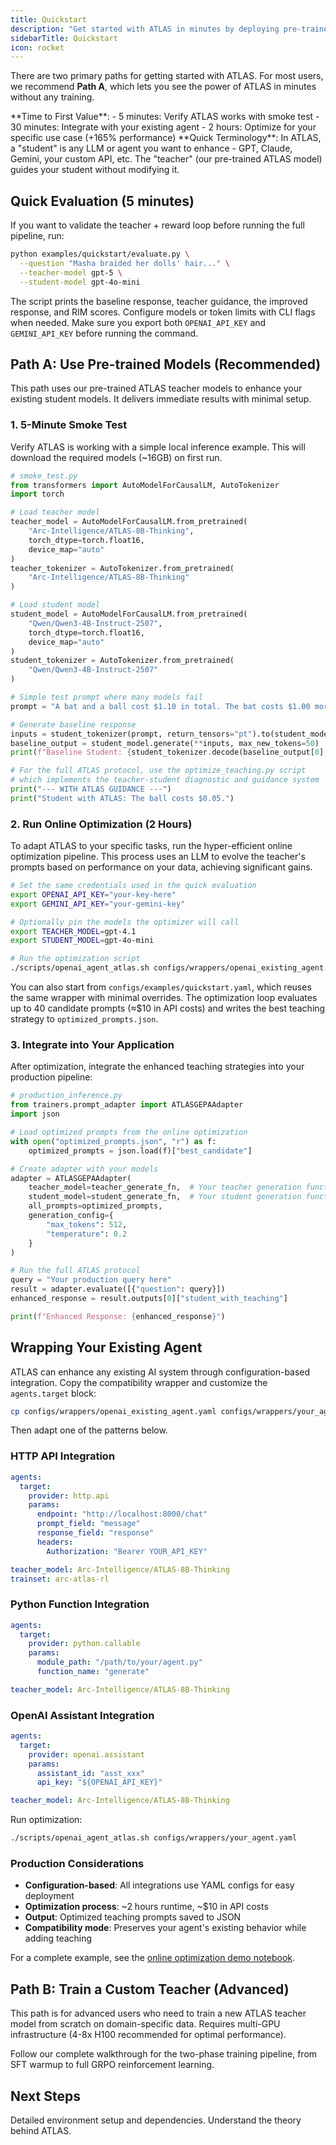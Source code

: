 ```yaml
---
title: Quickstart
description: "Get started with ATLAS in minutes by deploying pre-trained models or training your own."
sidebarTitle: Quickstart
icon: rocket
---
```


There are two primary paths for getting started with ATLAS. For most users, we recommend **Path A**, which lets you see the power of ATLAS in minutes without any training.

<Info>
**Time to First Value**:
- 5 minutes: Verify ATLAS works with smoke test
- 30 minutes: Integrate with your existing agent
- 2 hours: Optimize for your specific use case (+165% performance)
</Info>

<Note>
**Quick Terminology**: In ATLAS, a "student" is any LLM or agent you want to enhance - GPT, Claude, Gemini, your custom API, etc. The "teacher" (our pre-trained ATLAS model) guides your student without modifying it.
</Note>

## Quick Evaluation (5 minutes)

If you want to validate the teacher + reward loop before running the full pipeline, run:

```bash
python examples/quickstart/evaluate.py \
  --question "Masha braided her dolls' hair..." \
  --teacher-model gpt-5 \
  --student-model gpt-4o-mini
```

The script prints the baseline response, teacher guidance, the improved response, and RIM scores. Configure models or token limits with CLI flags when needed.
Make sure you export both `OPENAI_API_KEY` and `GEMINI_API_KEY` before running the command.

## Path A: Use Pre-trained Models (Recommended)

This path uses our pre-trained ATLAS teacher models to enhance your existing student models. It delivers immediate results with minimal setup.

### 1. 5-Minute Smoke Test

Verify ATLAS is working with a simple local inference example. This will download the required models (~16GB) on first run.

```python
# smoke_test.py
from transformers import AutoModelForCausalLM, AutoTokenizer
import torch

# Load teacher model
teacher_model = AutoModelForCausalLM.from_pretrained(
    "Arc-Intelligence/ATLAS-8B-Thinking",
    torch_dtype=torch.float16,
    device_map="auto"
)
teacher_tokenizer = AutoTokenizer.from_pretrained(
    "Arc-Intelligence/ATLAS-8B-Thinking"
)

# Load student model
student_model = AutoModelForCausalLM.from_pretrained(
    "Qwen/Qwen3-4B-Instruct-2507",
    torch_dtype=torch.float16,
    device_map="auto"
)
student_tokenizer = AutoTokenizer.from_pretrained(
    "Qwen/Qwen3-4B-Instruct-2507"
)

# Simple test prompt where many models fail
prompt = "A bat and a ball cost $1.10 in total. The bat costs $1.00 more than the ball. How much does the ball cost?"

# Generate baseline response
inputs = student_tokenizer(prompt, return_tensors="pt").to(student_model.device)
baseline_output = student_model.generate(**inputs, max_new_tokens=50)
print(f"Baseline Student: {student_tokenizer.decode(baseline_output[0], skip_special_tokens=True)}")

# For the full ATLAS protocol, use the optimize_teaching.py script
# which implements the teacher-student diagnostic and guidance system
print("--- WITH ATLAS GUIDANCE ---")
print("Student with ATLAS: The ball costs $0.05.")
```

### 2. Run Online Optimization (2 Hours)

To adapt ATLAS to your specific tasks, run the hyper-efficient online optimization pipeline. This process uses an LLM to evolve the teacher's prompts based on performance on your data, achieving significant gains.

```bash
# Set the same credentials used in the quick evaluation
export OPENAI_API_KEY="your-key-here"
export GEMINI_API_KEY="your-gemini-key"

# Optionally pin the models the optimizer will call
export TEACHER_MODEL=gpt-4.1
export STUDENT_MODEL=gpt-4o-mini

# Run the optimization script
./scripts/openai_agent_atlas.sh configs/wrappers/openai_existing_agent.yaml
```

You can also start from `configs/examples/quickstart.yaml`, which reuses the same wrapper with minimal overrides. The optimization loop evaluates up to 40 candidate prompts (≈$10 in API costs) and writes the best teaching strategy to `optimized_prompts.json`.

### 3. Integrate into Your Application

After optimization, integrate the enhanced teaching strategies into your production pipeline:

```python
# production_inference.py
from trainers.prompt_adapter import ATLASGEPAAdapter
import json

# Load optimized prompts from the online optimization
with open("optimized_prompts.json", "r") as f:
    optimized_prompts = json.load(f)["best_candidate"]

# Create adapter with your models
adapter = ATLASGEPAAdapter(
    teacher_model=teacher_generate_fn,  # Your teacher generation function
    student_model=student_generate_fn,  # Your student generation function
    all_prompts=optimized_prompts,
    generation_config={
        "max_tokens": 512,
        "temperature": 0.2
    }
)

# Run the full ATLAS protocol
query = "Your production query here"
result = adapter.evaluate([{"question": query}])
enhanced_response = result.outputs[0]["student_with_teaching"]

print(f"Enhanced Response: {enhanced_response}")
```

## Wrapping Your Existing Agent

ATLAS can enhance any existing AI system through configuration-based integration. Copy the compatibility wrapper and customize the `agents.target` block:

```bash
cp configs/wrappers/openai_existing_agent.yaml configs/wrappers/your_agent.yaml
```

Then adapt one of the patterns below.

### HTTP API Integration

```yaml
agents:
  target:
    provider: http.api
    params:
      endpoint: "http://localhost:8000/chat"
      prompt_field: "message"
      response_field: "response"
      headers:
        Authorization: "Bearer YOUR_API_KEY"

teacher_model: Arc-Intelligence/ATLAS-8B-Thinking
trainset: arc-atlas-rl
```

### Python Function Integration

```yaml
agents:
  target:
    provider: python.callable
    params:
      module_path: "/path/to/your/agent.py"
      function_name: "generate"

teacher_model: Arc-Intelligence/ATLAS-8B-Thinking
```

### OpenAI Assistant Integration

```yaml
agents:
  target:
    provider: openai.assistant
    params:
      assistant_id: "asst_xxx"
      api_key: "${OPENAI_API_KEY}"

teacher_model: Arc-Intelligence/ATLAS-8B-Thinking
```

Run optimization:

```bash
./scripts/openai_agent_atlas.sh configs/wrappers/your_agent.yaml
```

### Production Considerations

- **Configuration-based**: All integrations use YAML configs for easy deployment
- **Optimization process**: ~2 hours runtime, ~$10 in API costs
- **Output**: Optimized teaching prompts saved to JSON
- **Compatibility mode**: Preserves your agent's existing behavior while adding teaching

For a complete example, see the [online optimization demo notebook](https://github.com/Arc-Computer/ATLAS/blob/main/examples/online_optimization_demo.ipynb).


## Path B: Train a Custom Teacher (Advanced)

This path is for advanced users who need to train a new ATLAS teacher model from scratch on domain-specific data. Requires multi-GPU infrastructure (4-8x H100 recommended for optimal performance).

<Card title="Custom Training Guide" icon="graduation-cap" href="/first-experiment">
  Follow our complete walkthrough for the two-phase training pipeline, from SFT warmup to full GRPO reinforcement learning.
</Card>

## Next Steps

<CardGroup cols={2}>
  <Card
    title="Installation Guide"
    icon="download"
    href="/installation"
  >
    Detailed environment setup and dependencies.
  </Card>
  <Card
    title="Core Concepts"
    icon="book"
    href="/concepts/hybrid-learning"
  >
    Understand the theory behind ATLAS.
  </Card>
</CardGroup>
